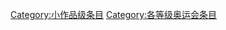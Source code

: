 {{catmore1|[[WikiProject:奥运会|WikiProject:奥运会]]}}
{{Articles by Quality|topic=奥运会|project=奥运会|format=TOC}}
{{empty category}}

[[Category:小作品级条目|Category:小作品级条目]]
[[Category:各等级奥运会条目|Category:各等级奥运会条目]]